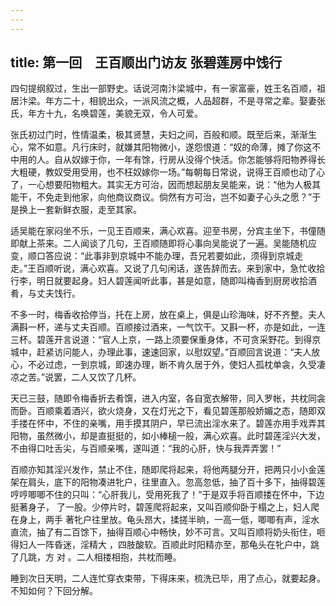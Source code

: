 ```yaml
---
---
---
```

title: 第一回　王百顺出门访友 张碧莲房中饯行
---



四句提纲叙过，生出一部野史。话说河南汴梁城中，有一家富豪，姓王名百顺，祖居汴梁。年方二十，相貌出众，一派风流之概，人品超群，不是寻常之辈。娶妻张氏，年方十九，名唤碧莲，美貌无双，令人可爱。

张氏初过门时，性情温柔，极其贤慧，夫妇之间，百般和顺。既至后来，渐渐生心，常不如意。凡行床时，就嫌其阳物微小，遂怨恨道：“奴的命薄，摊了你这不中用的人。自从奴嫁于你，一年有馀，行房从没得个快活。你怎能够将阳物养得长大粗硬，教奴受用受用，也不枉奴嫁你一场。”每朝每日常说，说得王百顺也动了心了，一心想要阳物粗大。其实无方可治，因而想起朋友吴能来，说：“他为人极其能干，不免走到他家，向他商议商议。倘然有方可治，岂不如妻子心头之愿？”于是换上一套新鲜衣服，走至其家。

适吴能在家闷坐不乐，一见王百顺来，满心欢喜。迎至书房，分宾主坐下，书僮随即献上茶来。二人闻谈了几句，王百顺随即将心事向吴能说了一遍。吴能随机应变，顺口答应说：“此事非到京城中不能办理，吾兄若要如此，须得到京城走走。”王百顺听说，满心欢喜。又说了几句闲话，遂告辞而去。来到家中，急忙收拾行李，明日就要起身。妇人碧莲闻听此事，甚是如意，随即叫梅香到厨房收拾酒肴，与丈夫饯行。

不多一时，梅香收拾停当，托在上房，放在桌上，俱是山珍海味，好不齐整。夫人满斟一杯，递与丈夫百顺。百顺接过酒来，一气饮干。又斟一杯，亦是如此，一连三杯。碧莲开言说道：“官人上京，一路上须要保重身体，不可贪采野花。到得京城中，赶紧访问能人，办理此事，速速回家，以慰奴望。”百顺回言说道：“夫人放心，不必过虑，一到京城，即速办理，断不肯久居于外，使妇人孤枕单衾，久受凄凉之苦。”说罢，二人又饮了几杯。

天已三鼓，随即令梅香折去肴馔，进入内室，各自宽衣解带，同入罗帐，共枕同衾而卧。百顺乘着酒兴，欲火烧身，又在灯光之下，看见碧莲那般娇媚之态，随即双手搂在怀中，不住的亲嘴，用手摸其阴户，早已流出淫水来了。碧莲亦用手戏弄其阳物，虽然微小，却是直挺挺的，如小棒槌一般，满心欢喜。此时碧莲淫兴大发，不由得口吐舌尖，与百顺亲嘴，遂叫道：“我的心肝，快与我弄弄罢！”

百顺亦知其淫兴发作，禁止不住，随即爬将起来，将他两腿分开，把两只小小金莲架在肩头，底下的阳物凑进牝户，往里直入。忽高忽低，抽了百十多下，抽得碧莲哼哼唧唧不住的只叫：“心肝我儿，受用死我了！”于是双手将百顺搂在怀中，下边挺著身子， 了一股。少停片时，碧莲爬将起来，又叫百顺仰卧于榻之上，妇人爬在身上，两手 著牝户往里放。龟头昂大，揉搓半晌，一高一低，唧唧有声，淫水直流，抽了有二百馀下，抽得百顺心中畅快，妙不可言。又叫百顺将奶头衔住，咂得妇人一阵昏迷，淫精大 ，四肢酸软。百顺此时阳精亦至，那龟头在牝户中，跳了几跳，方 对 。二人相搂相抱，共枕而睡。

睡到次日天明，二人连忙穿衣束带，下得床来，梳洗已毕，用了点心，就要起身。不知如何？下回分解。